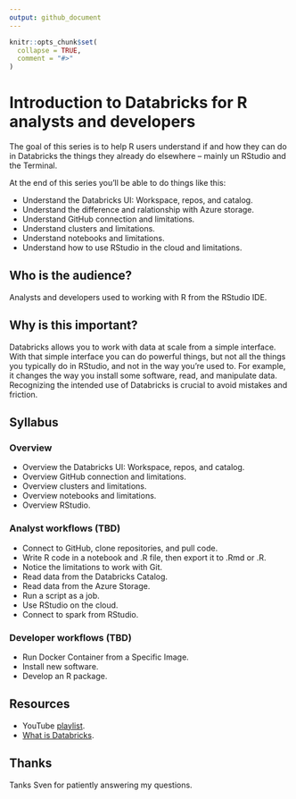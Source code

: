 ```yaml
---
output: github_document
---
```


```r
knitr::opts_chunk$set(
  collapse = TRUE,
  comment = "#>"
)
```

# Introduction to Databricks for R analysts and developers

The goal of this series is to help R users understand if and how they can do in
Databricks the things they already do elsewhere -- mainly un RStudio and the
Terminal.

At the end of this series you'll be able to do things like this:

* Understand the Databricks UI: Workspace, repos, and catalog.
* Understand the difference and ralationship with Azure storage.
* Understand GitHub connection and limitations.
* Understand clusters and limitations.
* Understand notebooks and limitations.
* Understand how to use RStudio in the cloud and limitations.

## Who is the audience?

Analysts and developers used to working with R from the RStudio IDE.

## Why is this important?

Databricks allows you to work with data at scale from a simple interface. With
that simple interface you can do powerful things, but not all the things you
typically do in RStudio, and not in the way you're used to. For example, it
changes the way you install some software, read, and manipulate data.
Recognizing the intended use of Databricks is crucial to avoid mistakes and
friction.

## Syllabus

### Overview

* Overview the Databricks UI: Workspace, repos, and catalog.
* Overview GitHub connection and limitations.
* Overview clusters and limitations.
* Overview notebooks and limitations.
* Overview RStudio.

### Analyst workflows (TBD)

* Connect to GitHub, clone repositories, and pull code.
* Write R code in a notebook and .R file, then export it to .Rmd or .R.
* Notice the limitations to work with Git.
* Read data from the Databricks Catalog.
* Read data from the Azure Storage.
* Run a script as a job.
* Use RStudio on the cloud.
* Connect to spark from RStudio.

### Developer workflows (TBD)

* Run Docker Container from a Specific Image.
* Install new software.
* Develop an R package.

## Resources

* YouTube [playlist](https://bit.ly/ds-incubator-videos).
* [What is Databricks](https://docs.databricks.com/en/introduction/index.html).

## Thanks

Tanks Sven for patiently answering my questions.
